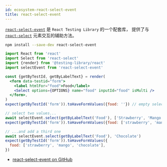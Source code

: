 ```yaml
---
id: ecosystem-react-select-event
title: react-select-event
---
```


[`react-select-event`][gh] 是 `React Testing Library` 的一个配套库，
提供了与 [`react-select`][react-select] 元素交互的辅助方法。

```bash npm2yarn
npm install --save-dev react-select-event
```

```jsx
import React from 'react'
import Select from 'react-select'
import {render} from '@testing-library/react'
import selectEvent from 'react-select-event'

const {getByTestId, getByLabelText} = render(
  <form data-testid="form">
    <label htmlFor="food">Food</label>
    <Select options={OPTIONS} name="food" inputId="food" isMulti />
  </form>,
)
expect(getByTestId('form')).toHaveFormValues({food: ''}) // empty select

// select two values...
await selectEvent.select(getByLabelText('Food'), ['Strawberry', 'Mango'])
expect(getByTestId('form')).toHaveFormValues({food: ['strawberry', 'mango']})

// ...and add a third one
await selectEvent.select(getByLabelText('Food'), 'Chocolate')
expect(getByTestId('form')).toHaveFormValues({
  food: ['strawberry', 'mango', 'chocolate'],
})
```

- [react-select-event on GitHub][gh]

[gh]: https://github.com/romgain/react-select-event
[react-select]: https://github.com/JedWatson/react-select
